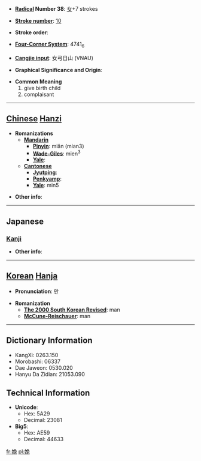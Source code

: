 * '''[[Wiktionary:Chinese radical index| Radical]] Number 38''': [[Wiktionary:Chinese radical index 女|女]]+7 strokes

* '''[[Wiktionary:Chinese total strokes index|Stroke number]]''': [[Wiktionary:Chinese total strokes index 10|10]]

* '''Stroke order''': 

* '''[[Wiktionary:Chinese four corner index|Four-Corner System]]''': 4741<sub>6</sub>

* '''[[Wiktionary:Chinese Cangjie index|Cangjie input]]''': 女弓日山 (VNAU)

* '''Graphical Significance and Origin''': 

* '''Common Meaning'''
*#give birth child
*# complaisant


----

== [[Chinese]] [[Hanzi]] ==

* '''Romanizations'''
** '''[[Mandarin]]'''
*** '''[[Pinyin]]''': miǎn (mian3)
*** '''[[Wade-Giles]]''': mien<sup>3</sup>
*** '''[[Yale]]''': 
** '''[[Cantonese]]'''
*** '''[[Jyutping]]''':
*** '''[[Penkyamp]]''': 
*** '''[[Yale]]''': min5

* '''Other info''': 

----

==Japanese==
===[[Kanji]]===
{{kanji|on readings=[[べん]] (ben), [[はん]] (han)|kun readings=[[うむ]] (umu)}}

* '''Other info''':  

----

== [[Korean]] [[Hanja]] ==

* '''Pronunciation''': 만

* '''Romanization'''
** '''[[The 2000 South Korean Revised Romanization|The 2000 South Korean Revised]]''': man
** '''[[McCune-Reischauer]]''': man

----

== Dictionary Information ==

* KangXi: 0263.150
* Morobashi: 06337
* Dae Jaweon: 0530.020
* Hanyu Da Zidian: 21053.090

== Technical Information ==

* '''Unicode''':
** Hex: 5A29
** Decimal: 23081
* '''Big5''':
** Hex: AE59
** Decimal: 44633

[[fr:娩]]
[[pl:娩]]